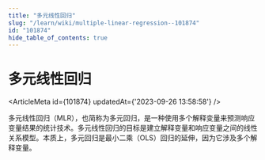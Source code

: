 ```yaml
---
title: "多元线性回归"
slug: "/learn/wiki/multiple-linear-regression--101874"
id: "101874"
hide_table_of_contents: true
---
```



# 多元线性回归

<ArticleMeta id={101874} updatedAt={'2023-09-26 13:58:58'} />
<div className='border-solid border-b border-t-0 my-4 border-[var(--ifm-color-gray-300)]' />

多元线性回归（MLR），也简称为多元回归，是一种使用多个解释变量来预测响应变量结果的统计技术。多元线性回归的目标是建立解释变量和响应变量之间的线性关系模型。本质上，多元回归是最小二乘（OLS）回归的延伸，因为它涉及多个解释变量。
